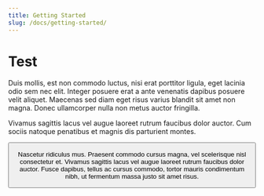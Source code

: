 ```yaml
---
title: Getting Started
slug: /docs/getting-started/
---
```


# Test

Duis mollis, est non commodo luctus, nisi erat porttitor ligula, eget lacinia odio sem nec elit. Integer posuere erat a ante venenatis dapibus posuere velit aliquet. Maecenas sed diam eget risus varius blandit sit amet non magna. Donec ullamcorper nulla non metus auctor fringilla.

Vivamus sagittis lacus vel augue laoreet rutrum faucibus dolor auctor. Cum sociis natoque penatibus et magnis dis parturient montes.

<Button
  type="primary"
  text="Learn More"
  url="https://tina.io"
/>

Nascetur ridiculus mus. Praesent commodo cursus magna, vel scelerisque nisl consectetur et. Vivamus sagittis lacus vel augue laoreet rutrum faucibus dolor auctor. Fusce dapibus, tellus ac cursus commodo, tortor mauris condimentum nibh, ut fermentum massa justo sit amet risus.
